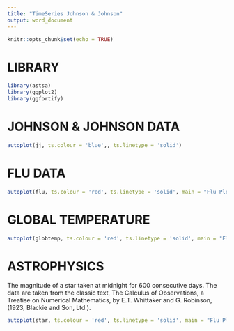 ```yaml
---
title: "TimeSeries Johnson & Johnson"
output: word_document
---
```


```r
knitr::opts_chunk$set(echo = TRUE)
```

# LIBRARY

```r
library(astsa)
library(ggplot2)
library(ggfortify)
```

# JOHNSON & JOHNSON DATA

```r
autoplot(jj, ts.colour = 'blue',, ts.linetype = 'solid')
```

# FLU DATA

```r
autoplot(flu, ts.colour = 'red', ts.linetype = 'solid', main = "Flu Plot")
```


# GLOBAL TEMPERATURE

```r
autoplot(globtemp, ts.colour = 'red', ts.linetype = 'solid', main = "Flu Plot")
```


# ASTROPHYSICS

The magnitude of a star taken at midnight for 600 consecutive days. The data are taken from the classic text, The Calculus of Observations, a Treatise on Numerical Mathematics, by E.T. Whittaker and G. Robinson, (1923, Blackie and Son, Ltd.).


```r
autoplot(star, ts.colour = 'red', ts.linetype = 'solid', main = "Flu Plot")
```



